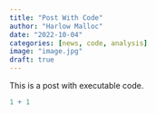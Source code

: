 ---
title: "Post With Code"
author: "Harlow Malloc"
date: "2022-10-04"
categories: [news, code, analysis]
image: "image.jpg"
draft: true
---

This is a post with executable code.

```{r}
1 + 1
```
